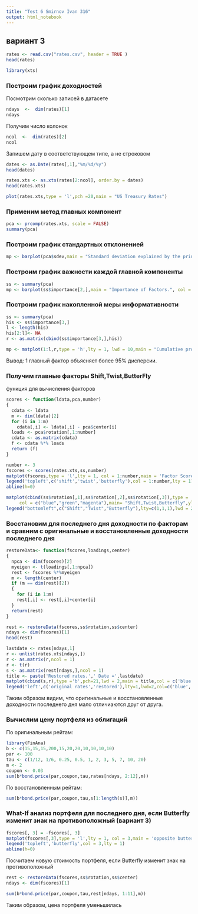 ```yaml
---
title: "Test 6 Smirnov Ivan 316"
output: html_notebook
---
```

## вариант 3

```r
rates <- read.csv("rates.csv", header = TRUE )
head(rates)
```

```r
library(xts)
```
###  Построим график доходностей

Посмотрим сколько записей в датасете
```r
ndays  <-  dim(rates)[1]
ndays
```

Получим число колонок
```r
ncol  <-  dim(rates)[2]
ncol
```

Запишем дату в соответствующем типе, а не строковом
```r
dates <- as.Date(rates[,1],"%m/%d/%y")
head(dates)
```

```r
rates.xts <- as.xts(rates[2:ncol], order.by = dates)
head(rates.xts)
```

```r
plot(rates.xts,type = 'l',pch =20,main = "US Treasury Rates")
```

### Применим метод главных компонент

```r
pca <- prcomp(rates.xts, scale = FALSE)
summary(pca)
```

### Построим график стандартных отклоненией
```r
mp <- barplot(pca$sdev,main = "Standard deviation explained by the principal components.", col = "blue4")
```

### Построим график важности каждой главной компоненты
```r
ss <- summary(pca)
mp <- barplot(ss$importance[2,],main = "Importance of Factors.", col = "blue4")
```

### Построим график накопленной меры информативности
```r
ss <- summary(pca)
his <- ss$importance[3,]
l <- length(his)
his[2:l]<- NA
r <- as.matrix(cbind(ss$importance[3,],his))

mp <- matplot(1:l,r,type = 'h',lty = 1, lwd = 10,main = "Cumulative proportion.", col = c("blue",'red'))
```
Вывод: 1 главный фактор объясняет более 95% дисперсии.

### Получим главные факторы Shift,Twist,ButterFly

функция для вычисления факторов
```r
scores <- function(ldata,pca,number)
{
  cdata <- ldata
  m <- dim(ldata)[2]
  for (i in 1:m)
    cdata[,i] <- ldata[,i] - pca$center[i]
  loads <- pca$rotation[,1:number]
  cdata <- as.matrix(cdata)
  f <- cdata %*% loads
  return (f)
}
```

```r
number <- 3
fscores <- scores(rates.xts,ss,number)
matplot(fscores,type = 'l',lty = 1, col = 1:number,main = 'Factor Scores')
legend('topleft',c('shift','twist','butterfly'),col = 1:number,lty = 1)
abline(h=0)
```

```r
matplot(cbind(ss$rotation[,1],ss$rotation[,2],ss$rotation[,3]),type = 'b',pch=21,lwd = 2,
     col = c("blue","green","magenta"),main= "Shift,Twist,Butterfly",ylab = "loadings",xlab="maturity",lty=1 )
legend("bottomleft",c("Shift","Twist","Butterfly"),lty=c(1,1,1),lwd = 2,col = c("blue","green","magenta"))
```

### Восстановим для последнего дня доходности по факторам и сравним с оригинальные и восстановленные доходности последнего дня

```r
restoreData<- function(fscores,loadings,center)
{
  npca <- dim(fscores)[2]
  myeigen <- t(loadings[,1:npca])
  rest <- fscores %*%myeigen
  m <- length(center)
  if (m == dim(rest)[2])
  {
    for (i in 1:m)
    rest[,i] <- rest[,i]+center[i]
  }
  return(rest)
}
```


```r
rest <- restoreData(fscores,ss$rotation,ss$center)
ndays <- dim(fscores)[1]
head(rest)
```

```r
lastdate <- rates[ndays,1]
r <- unlist(rates.xts[ndays,])
r <- as.matrix(r,ncol = 1)
r <- t(r)
s <- as.matrix(rest[ndays,],ncol = 1)
title <- paste('Restored rates.',' Date =',lastdate)
matplot(cbind(s,r),type ='b',pch=21,lwd = 2,main = title,col = c('blue','green'),lty = 1)
legend('left',c('original rates','restored'),lty=1,lwd=2,col=c('blue','green'))
```
Таким образом видим, что оригинальные и восстановленные доходности последнего дня мало отличиаются друг от друга.

### Вычислим цену портфеля из облигаций

По оригинальным рейтам:
```r
library(FinAna)
b <- c(15,15,15,200,15,20,20,10,10,10,10)
par <- 100
tau <- c(1/12, 1/6, 0.25, 0.5, 1, 2, 3, 5, 7, 10, 20)
m <- 2
coupon <- 0.03
sum(b*bond.price(par,coupon,tau,rates[ndays, 2:12],m))
```

По восстановленным рейтам:
```r
sum(b*bond.price(par,coupon,tau,s[1:length(s)],m))
```

### What-If анализ портфеля для последнего дня, если Butterfly изменит знак на противоположный (вариант 3)
```r
fscores[, 3] = -fscores[, 3]
matplot(fscores[,3],type = 'l',lty = 1, col = 3,main = 'opposite butterfly')
legend('topleft','butterfly',col = 3,lty = 1)
abline(h=0)
```
Посчитаем новую стоимость портфеля, если Butterfly изменит знак на противоположный
```r
rest <- restoreData(fscores,ss$rotation,ss$center)
ndays <- dim(fscores)[1]

sum(b*bond.price(par,coupon,tau,rest[ndays, 1:11],m))
```
Таким образом, цена портфеля уменьшилась




